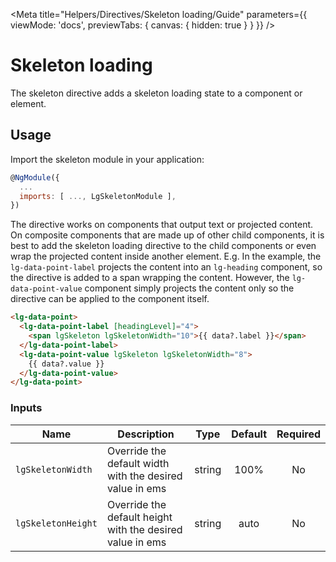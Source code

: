 
<Meta title="Helpers/Directives/Skeleton loading/Guide" parameters={{ viewMode: 'docs', previewTabs: { canvas: { hidden: true } } }} />

# Skeleton loading

The skeleton directive adds a skeleton loading state to a component or element.

## Usage
Import the skeleton module in your application:

~~~js
@NgModule({
  ...
  imports: [ ..., LgSkeletonModule ],
})
~~~

The directive works on components that output text or projected content. On composite components that
are made up of other child components, it is best to add the skeleton loading directive to the child
components or even wrap the projected content inside another element. E.g. In the example,
the `lg-data-point-label` projects the content into an `lg-heading` component,
so the directive is added to a span wrapping the content. However, the `lg-data-point-value` component
simply projects the content only so the directive can be applied to the component itself.

~~~html
<lg-data-point>
  <lg-data-point-label [headingLevel]="4">
    <span lgSkeleton lgSkeletonWidth="10">{{ data?.label }}</span>
  </lg-data-point-label>
  <lg-data-point-value lgSkeleton lgSkeletonWidth="8">
    {{ data?.value }}
  </lg-data-point-value>
</lg-data-point>
~~~

### Inputs

| Name | Description | Type | Default | Required |
|------|-------------|:----:|:-----:|:-----:|
| ``lgSkeletonWidth`` | Override the default width with the desired value in ems | string | 100% | No |
| ``lgSkeletonHeight`` | Override the default height with the desired value in ems | string | auto | No |

<Feedback />
